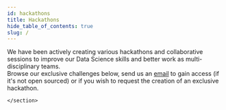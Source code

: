 ```yaml
---
id: hackathons
title: Hackathons
hide_table_of_contents: true
slug: /
---
```





        
<div class="container margin-vert--lg">
    <div class="row">
        <div class="col col--12">
        <p>
        We have been actively creating various <span className="gold">hackathons and collaborative sessions</span> to improve our Data Science skills and better work as multi-disciplinary teams.<br/>
        Browse our exclusive challenges below, send us an <a href="mailto:inno@ekimetrics.com">email</a> to gain access (if it's not open sourced) or if you wish to request the creation of an exclusive hackathon.
        </p>
        </div>
    </div>
    <section>
        <LongCard category="Hackathon"  title="Tired of Greenwashing?"  description="Establish a methodology to rank companies on their environmental impact using sentiment analysis on reviews & reports data." href="" src="img/hacks/neutralite-carbone.webp"/>
        <LongCard category="Case study"  title="Reducing the environmental impact of road transport"  description="You advise the subsidiary of a logistics company whose purpose is to decarbonize international road transport. Your goal is to accelerate this vision and review this ambitious reduction strategy in light of the ever-increasing growth of e-commerce." href="" src="img/hacks/Truck_2.png"/>
        <LongCard category="Hackathon"  title="Ensuring access to affordable and clean energy in Africa"  description="Predict the next six months of payments for different customers for the PAYGo solar technology to help the technology distributors provide these important devices affordably and efficiently to the benefit of people all over Africa" href="" src="img/hacks/Solar_4.jpg"/>
        <LongCard category="Data Science Escape Game"  title="Crisis in Korea"  description="A bomb has been planted and risk to explode in the next 3 hours. Use your Data Science skills to track down and defuse the bomb!" href="" src="img/hacks/cekia.png"/>
        <LongCard category="Case study"  title="The future of French wine in the face of Climate Change"  description="French wine is endangered by the effect of climate change. Browse and cross a dozen of datasets to understand the effects of climate change and imagine actions to sustain the sector in the next 50 years" href="" src="img/hacks/photo-1560493676-04071c5f467b.jpg"/>
        <LongCard category="Hackathon" title="Logistics for Christmas"  description="Help Santa Claus plan his delivery tours for Christmas by forecasting demand worlwide and optimizing routing while minimizing carbon footprint" href="" src="img/hacks/christmas.png"/>
        
    </section>
</div>

